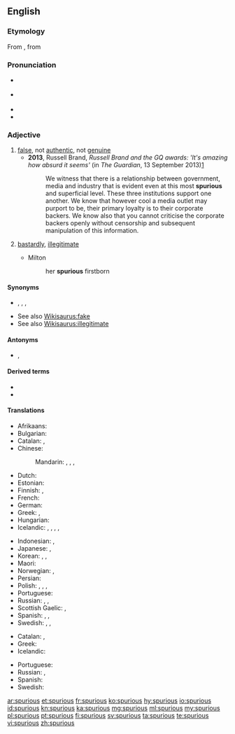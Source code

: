 ==English==
{{was wotd|2007|November|27}}

===Etymology===
From {{etyl|LL.|en}} {{m|la|spurius||illegitimate, bastardly}}, from {{m|la|spurcus||foul, base, low}}

===Pronunciation===
* {{a|RP}} {{IPA|/ˈspjʊə.ɹi.əs/|lang=en}}
* {{a|US}} {{IPA|/ˈspjʊ.ɹi.əs/|/ˈspʊ.ɹi.əs/|/ˈspjɔ.ɹi.əs/|lang=en}}
* {{audio|en-us-spurious.ogg|Audio (US)|lang=en}}
* {{rhymes|ʊəɹiəs|lang=en}}

===Adjective===
{{en-adj}}

# [[false]], not [[authentic]], not [[genuine]]
#* '''2013''', Russell Brand, ''Russell Brand and the GQ awards: <nowiki>'It's amazing how absurd it seems'</nowiki>'' (in ''The Guardian'', 13 September 2013)[http://www.theguardian.com/culture/2013/sep/13/russell-brand-gq-awards-hugo-boss]
#*: We witness that there is a relationship between government, media and industry that is evident even at this most '''spurious''' and superficial level. These three institutions support one another. We know that however cool a media outlet may purport to be, their primary loyalty is to their corporate backers. We know also that you cannot criticise the corporate backers openly without censorship and subsequent manipulation of this information.
# {{lb|en|archaic}} [[bastardly]], [[illegitimate]]
#* Milton
#*: her '''spurious''' firstborn

====Synonyms====
* {{sense|false}} {{l|en|counterfeit}}, {{l|en|fake}}, {{l|en|false}}, {{l|en|bogus}}
* See also [[Wikisaurus:fake]]
* See also [[Wikisaurus:illegitimate]]

====Antonyms====
* {{sense|false}} {{l|en|genuine}}, {{l|en|representative}}

====Derived terms====
* {{l|en|spuriously}}
* {{l|en|spuriousness}}

====Translations====
{{trans-top|false}}
* Afrikaans: {{t|af|vals}}
* Bulgarian: {{t+|bg|фалшив|tr=falšív|sc=Cyrl}}
* Catalan: {{t|ca|espuri}}, {{t+|ca|fals}}
* Chinese:
*: Mandarin: {{t+|cmn|虛假|alt=虛假的|sc=Hani}}, {{t+|cmn|虚假|tr=xūjiǎ de|alt=虚假的|sc=Hani}}, {{t+|cmn|偽造|alt=偽造的|sc=Hani}}, {{t+|cmn|伪造|tr=wěizào de|alt=伪造的|sc=Hani}}
* Dutch: {{t+|nl|vals}}
* Estonian: {{t|et|võlts}}
* Finnish: {{t+|fi|väärennetty}}, {{t+|fi|väärä}}
* French: {{t+|fr|faux}}
* German: {{t|de|unecht}}
* Greek: {{t+|el|πλαστός|m}}, {{t+|el|κίβδηλος|m}}
* Hungarian: {{t+|hu|hamis}}
* Icelandic: {{t|is|óekta|m}}, {{t|is|falskur|m}}, {{t|is|falsaður|m}}, {{t|is|tál-}}, {{t|is|fals-}}
{{trans-mid}}
* Indonesian: {{t+|id|palsu}}, {{t+|id|tiru|alt=tiruan}}
* Japanese: {{t|ja|にせ物|tr=にせものの, nisemono no|alt=にせ物の|sc=Jpan}}, {{t+|ja|疑似|tr=ぎじの, giji no|alt=疑似の|sc=Jpan}}
* Korean: {{t+|ko|거짓|tr=geojis-ui|alt=거짓의|sc=Hang}}, {{t+|ko|속임수|tr=sogimsu-ui|alt=속임수의|sc=Hang}}, {{t+|ko|위조|tr=wijo-doen|alt=위조된|sc=Hang}}
* Maori: {{t|mi|tipatipa }}
* Norwegian: {{t+|no|falsk}}, {{t|no|uekte}}
* Persian: {{t+|fa|مجعول|tr=maj'ul|sc=fa-Arab}}
* Polish: {{t+|pl|fałszywy}}, {{t+|pl|nieprawdziwy}}, {{t|pl|nieautentyczny}}, {{t|pl|podrobiony}}
* Portuguese: {{t+|pt|espúrio|m}}
* Russian: {{t+|ru|ло́жный}}, {{t+|ru|подде́льный|m}}, {{t+|ru|фальши́вый}}
* Scottish Gaelic: {{t|gd|meallta}}, {{t|gd|mealltach}}
* Spanish: {{t+|es|espurio}}, {{t+|es|falso}}, {{t+|es|mentira}}
* Swedish: {{t+|sv|falsk}}, {{t+|sv|förfalskad}}, {{t+|sv|oäkta}}
{{trans-bottom}}

{{trans-top|illegitimate}}
* Catalan: {{t|ca|espuri}}, {{t+|ca|bastard}}
* Greek: {{t+|el|νόθος|m}}
* Icelandic: {{t|is|óskilgetinn|m}}
{{trans-mid}}
* Portuguese: {{t+|pt|espúrio|m}}
* Russian: {{t+|ru|внебра́чный|m}}, {{t+|ru|незаконноро́жденный|m}}
* Spanish: {{t+|es|espurio|m}}
* Swedish: {{t+|sv|oäkta}}
{{trans-bottom}}

[[ar:spurious]]
[[et:spurious]]
[[fr:spurious]]
[[ko:spurious]]
[[hy:spurious]]
[[io:spurious]]
[[id:spurious]]
[[kn:spurious]]
[[ka:spurious]]
[[mg:spurious]]
[[ml:spurious]]
[[my:spurious]]
[[pl:spurious]]
[[pt:spurious]]
[[fi:spurious]]
[[sv:spurious]]
[[ta:spurious]]
[[te:spurious]]
[[vi:spurious]]
[[zh:spurious]]